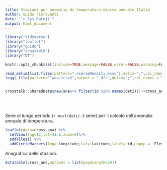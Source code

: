 ```yaml
---
title: Stazioni per anomalia di temperatura minima annuale Italia
author: Guido Fioravanti
date: "`r Sys.Date()`"
output: html_document
---
```


```r
library("tidyverse")
library("leaflet")
library("guido")
library("crosstalk")
library("DT")

knitr::opts_chunk$set(include=TRUE,message=FALSE,error=FALSE,warning=FALSE,echo=FALSE)

read_delim(list.files(pattern=".+serieMensili.+csv"),delim=";",col_names = TRUE,col_types = YYMMDD_TYPE)->dati
leggi_file(pattern="^ana.+csv$",output = "_dfr",delim=";",col_names = TRUE,col_types = cols(.default = col_character(),Latitude=col_number(),Longitude=col_number()))->ana


crosstalk::SharedData$new(ana%>% filter(id %in% names(dati)))->cross_ana
```

<br><br>

Serie di lungo periodo (`r ncol(dati)-3` serie) per il calcolo dell'anomalia annuale di temperatura.

```r
leaflet(data=cross_ana) %>%
  setView(lng=12,lat=41.5,zoom=6)%>%
  addTiles() %>%
  addCircleMarkers(lng=~Longitude,lat=~Latitude,label=~id,popup = ~Elevation)
```

Anagrafica delle stazioni.

```r
datatable(cross_ana,options = list(pageLength=20))
```